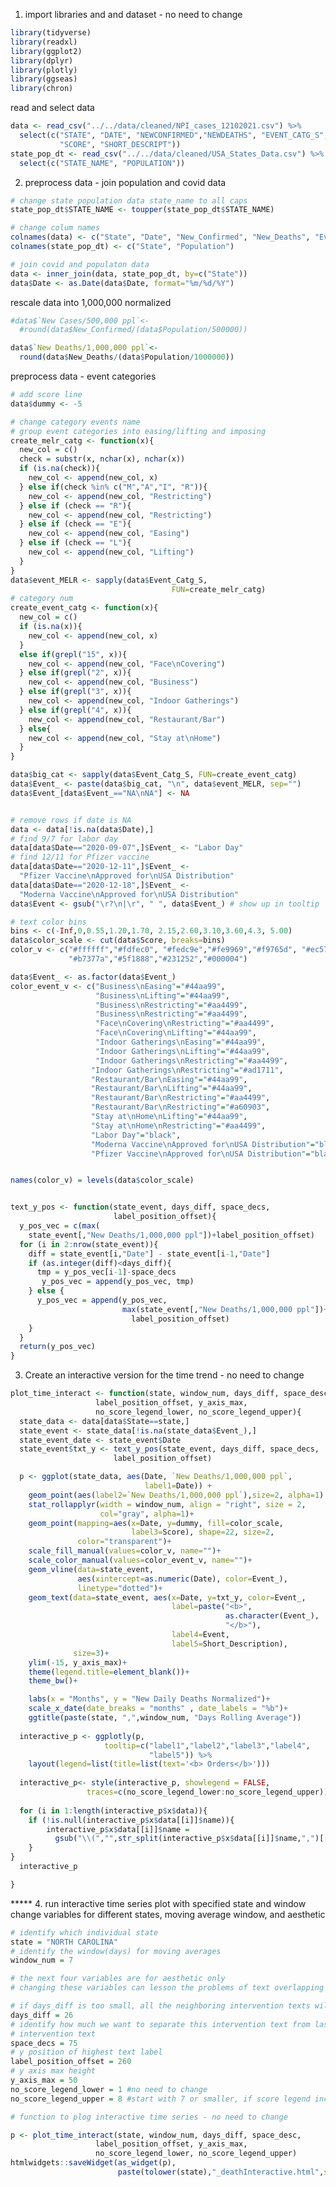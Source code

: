 1. import libraries and and dataset - no need to change
```r
library(tidyverse)
library(readxl)
library(ggplot2)
library(dplyr)
library(plotly)
library(ggseas)
library(chron)
```

read and select data
```r
data <- read_csv("../../data/cleaned/NPI_cases_12102021.csv") %>% 
  select(c("STATE", "DATE", "NEWCONFIRMED","NEWDEATHS", "EVENT_CATG_S",
           "SCORE", "SHORT_DESCRIPT"))
state_pop_dt <- read_csv("../../data/cleaned/USA_States_Data.csv") %>% 
  select(c("STATE_NAME", "POPULATION"))
```


2. preprocess data - join population and covid data
```r
# change state population data state_name to all caps
state_pop_dt$STATE_NAME <- toupper(state_pop_dt$STATE_NAME)

# change colum names
colnames(data) <- c("State", "Date", "New_Confirmed", "New_Deaths", "Event_Catg_S","Score", "Short_Description")
colnames(state_pop_dt) <- c("State", "Population")

# join covid and populaton data
data <- inner_join(data, state_pop_dt, by=c("State")) 
data$Date <- as.Date(data$Date, format="%m/%d/%Y")
```

rescale data into 1,000,000 normalized
```r
#data$`New Cases/500,000 ppl`<-
  #round(data$New_Confirmed/(data$Population/500000))

data$`New Deaths/1,000,000 ppl`<-
  round(data$New_Deaths/(data$Population/1000000))
```


preprocess data - event categories
```r
# add score line
data$dummy <- -5

# change category events name
# group event categories into easing/lifting and imposing
create_melr_catg <- function(x){
  new_col = c()
  check = substr(x, nchar(x), nchar(x))
  if (is.na(check)){
    new_col <- append(new_col, x)
  } else if(check %in% c("M","A","I", "R")){
    new_col <- append(new_col, "Restricting")
  } else if (check == "R"){
    new_col <- append(new_col, "Restricting")
  } else if (check == "E"){
    new_col <- append(new_col, "Easing")
  } else if (check == "L"){
    new_col <- append(new_col, "Lifting")
  } 
}
data$event_MELR <- sapply(data$Event_Catg_S,
                                    FUN=create_melr_catg)
# category num
create_event_catg <- function(x){
  new_col = c()
  if (is.na(x)){
    new_col <- append(new_col, x)
  } 
  else if(grepl("15", x)){
    new_col <- append(new_col, "Face\nCovering")
  } else if(grepl("2", x)){
    new_col <- append(new_col, "Business")
  } else if(grepl("3", x)){
    new_col <- append(new_col, "Indoor Gatherings")
  } else if(grepl("4", x)){
    new_col <- append(new_col, "Restaurant/Bar")
  } else{
    new_col <- append(new_col, "Stay at\nHome")
  }
}

data$big_cat <- sapply(data$Event_Catg_S, FUN=create_event_catg)
data$Event_ <- paste(data$big_cat, "\n", data$event_MELR, sep="")
data$Event_[data$Event_=="NA\nNA"] <- NA



```
```r
# remove rows if date is NA
data <- data[!is.na(data$Date),]
# find 9/7 for labor day
data[data$Date=="2020-09-07",]$Event_ <- "Labor Day"
# find 12/11 for Pfizer vaccine
data[data$Date=="2020-12-11",]$Event_ <- 
  "Pfizer Vaccine\nApproved for\nUSA Distribution"
data[data$Date=="2020-12-18",]$Event_ <-
  "Moderna Vaccine\nApproved for\nUSA Distribution"
data$Event <- gsub("\r?\n|\r", " ", data$Event_) # show up in tooltip
```

```r
# text color bins
bins <- c(-Inf,0,0.55,1.20,1.70, 2.15,2.60,3.10,3.60,4.3, 5.00)
data$color_scale <- cut(data$Score, breaks=bins)
color_v <- c("#ffffff","#fdfec0", "#fedc9e","#fe9969","#f9765d", "#ec5761",
             "#b7377a","#5f1888","#231252","#000004") 

data$Event_ <- as.factor(data$Event_)
color_event_v <- c("Business\nEasing"="#44aa99",
                   "Business\nLifting"="#44aa99",
                   "Business\nRestricting"="#aa4499",
                   "Business\nRestricting"="#aa4499",
                   "Face\nCovering\nRestricting"="#aa4499",
                   "Face\nCovering\nLifting"="#44aa99",
                   "Indoor Gatherings\nEasing"="#44aa99",
                   "Indoor Gatherings\nLifting"="#44aa99",
                   "Indoor Gatherings\nRestricting"="#aa4499",
                  "Indoor Gatherings\nRestricting"="#ad1711",
                  "Restaurant/Bar\nEasing"="#44aa99",
                  "Restaurant/Bar\nLifting"="#44aa99",
                  "Restaurant/Bar\nRestricting"="#aa4499",
                  "Restaurant/Bar\nRestricting"="#a60903",
                  "Stay at\nHome\nLifting"="#44aa99",
                  "Stay at\nHome\nRestricting"="#aa4499",
                  "Labor Day"="black",
                  "Moderna Vaccine\nApproved for\nUSA Distribution"="black",
                  "Pfizer Vaccine\nApproved for\nUSA Distribution"="black")


names(color_v) = levels(data$color_scale)


text_y_pos <- function(state_event, days_diff, space_decs,
                       label_position_offset){
  y_pos_vec = c(max(
    state_event[,"New Deaths/1,000,000 ppl"])+label_position_offset)
  for (i in 2:nrow(state_event)){
    diff = state_event[i,"Date"] - state_event[i-1,"Date"]
    if (as.integer(diff)<days_diff){
      tmp = y_pos_vec[i-1]-space_decs
       y_pos_vec = append(y_pos_vec, tmp)
    } else {
      y_pos_vec = append(y_pos_vec,
                         max(state_event[,"New Deaths/1,000,000 ppl"])+
                           label_position_offset)
    }
  }
  return(y_pos_vec)
}

```


3. Create an interactive version for the time trend - no need to change
```r

plot_time_interact <- function(state, window_num, days_diff, space_desc,
                   label_position_offset, y_axis_max,
                   no_score_legend_lower, no_score_legend_upper){
  state_data <- data[data$State==state,]
  state_event <- state_data[!is.na(state_data$Event_),]
  state_event_date <- state_event$Date
  state_event$txt_y <- text_y_pos(state_event, days_diff, space_decs,
                       label_position_offset)

  p <- ggplot(state_data, aes(Date, `New Deaths/1,000,000 ppl`,
                              label1=Date)) +
    geom_point(aes(label2=`New Deaths/1,000,000 ppl`),size=2, alpha=1) + 
    stat_rollapplyr(width = window_num, align = "right", size = 2,
                    col="gray", alpha=1)+
    geom_point(mapping=aes(x=Date, y=dummy, fill=color_scale,
                           label3=Score), shape=22, size=2,
               color="transparent")+
    scale_fill_manual(values=color_v, name="")+
    scale_color_manual(values=color_event_v, name="")+
    geom_vline(data=state_event,
               aes(xintercept=as.numeric(Date), color=Event_), 
               linetype="dotted")+
    geom_text(data=state_event, aes(x=Date, y=txt_y, color=Event_,
                                    label=paste("<b>",
                                                as.character(Event_),
                                                "</b>"),
                                    label4=Event,
                                    label5=Short_Description),
              size=3)+
    ylim(-15, y_axis_max)+
    theme(legend.title=element_blank())+
    theme_bw()+

    labs(x = "Months", y = "New Daily Deaths Normalized")+
    scale_x_date(date_breaks = "months" , date_labels = "%b")+
    ggtitle(paste(state, ",",window_num, "Days Rolling Average")) 
    
  interactive_p <- ggplotly(p,
                     tooltip=c("label1","label2","label3","label4",
                               "label5")) %>% 
    layout(legend=list(title=list(text='<b> Orders</b>')))
  
  interactive_p<- style(interactive_p, showlegend = FALSE,
                 traces=c(no_score_legend_lower:no_score_legend_upper))
  
  for (i in 1:length(interactive_p$x$data)){
    if (!is.null(interactive_p$x$data[[i]]$name)){
        interactive_p$x$data[[i]]$name = 
          gsub("\\(","",str_split(interactive_p$x$data[[i]]$name,",")[[1]][1])
    }
}
  interactive_p

}

```



***** 4. run interactive time series plot with specified state and window
change variables for different states, moving average window, and aesthetic
```r
# identify which individual state
state = "NORTH CAROLINA"
# identify the window(days) for moving averages
window_num = 7

# the next four variables are for aesthetic only 
# changing these variables can lesson the problems of text overlapping

# if days_diff is too small, all the neighboring intervention texts will overlap
days_diff = 26
# identify how much we want to separate this intervention text from last
# intervention text
space_decs = 75
# y position of highest text label
label_position_offset = 260
# y axis max height
y_axis_max = 50
no_score_legend_lower = 1 #no need to change
no_score_legend_upper = 8 #start with 7 or smaller, if score legend included, gradually increase

# function to plog interactive time series - no need to change

p <- plot_time_interact(state, window_num, days_diff, space_desc,
                   label_position_offset, y_axis_max,
                   no_score_legend_lower, no_score_legend_upper)
htmlwidgets::saveWidget(as_widget(p),
                        paste(tolower(state),"_deathInteractive.html",sep=""))
```





